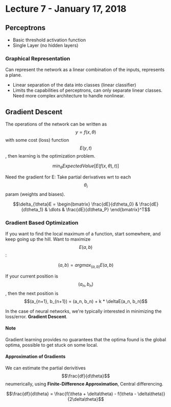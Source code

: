 # Lecture 7 - January 17, 2018

## Perceptrons
- Basic threshold activation function
- Single Layer (no hidden layers)

### Graphical Representation
Can represent the network as a linear combination of the inputs, represents a plane.
- Linear separation of the data into classes (linear classifier)
- Limits the capabilities of perceptrons, can only separate linear classes. Need more complex architecture to handle nonlinear.

## Gradient Descent

The operations of the network can be written as $$y = f(x, \theta)$$ with some cost (loss) function $$E(y, t)$$, then learning is the optimization problem.

$$\min_{\theta} ExpectedValue [E(f(x, \theta), t)]$$

Need the gradient for E: Take partial derivatives wrt to each $$\theta_i$$ param (weights and biases).

$$\delta_{\theta}E = \begin{bmatrix} \frac{dE}{d\theta_0} & \frac{dE}{d\theta_1} & \dlots & \frac{dE}{d\theta_P} \end{bmatrix}^T$$

### Gradient Based Optimization

If you want to find the local maximum of a function, start somewhere, and keep going up the hill. Want to maximize $$E(a, b)$$:

$$(a, b) = argmax_{(a, b)} E(a, b)$$

If your current position is $$(a_n, b_n)$$, then the next position is $$(a_{n+1}, b_{n+1}) = (a_n, b_n) + k * \deltaE(a_n, b_n)$$

In the case of neural networks, we're typically interested in minimizing the loss/error. **Gradient Descent**.

#### Note
Gradient learning provides no guarantees that the optima found is the global optima, possible to get stuck on some local.

#### Approximation of Gradients

We can estimate the partial derivitives $$\frac{df}{d\theta}$$ neumerically, using **Finite-Difference Approximation**, Central differencing.

$$\frac{df}{d\theta} = \frac{f(\theta + \delta\theta) - f(\theta - \delta\theta)}{2\delta\theta}$$
